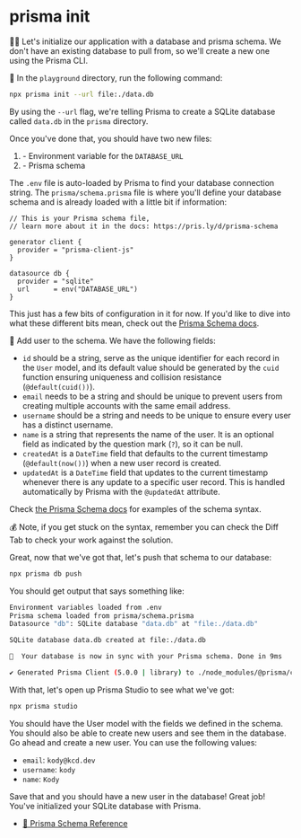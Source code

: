 # prisma init

👨‍💼 Let's initialize our application with a database and prisma schema. We don't
have an existing database to pull from, so we'll create a new one using the
Prisma CLI.

🐨 In the `playground` directory, run the following command:

```sh nonumber
npx prisma init --url file:./data.db
```

By using the `--url` flag, we're telling Prisma to create a SQLite database
called `data.db` in the `prisma` directory.

Once you've done that, you should have two new files:

1. <InlineFile file=".env" /> - Environment variable for the `DATABASE_URL`
2. <InlineFile file="prisma/schema.prisma" /> - Prisma schema

The `.env` file is auto-loaded by Prisma to find your database connection
string. The `prisma/schema.prisma` file is where you'll define your database
schema and is already loaded with a little bit if information:

```prisma filename=prisma/schema.prisma
// This is your Prisma schema file,
// learn more about it in the docs: https://pris.ly/d/prisma-schema

generator client {
  provider = "prisma-client-js"
}

datasource db {
  provider = "sqlite"
  url      = env("DATABASE_URL")
}
```

This just has a few bits of configuration in it for now. If you'd like to dive
into what these different bits mean, check out the
[Prisma Schema docs](https://pris.ly/d/prisma-schema).

🐨 Add user to the schema. We have the following fields:

- `id` should be a string, serve as the unique identifier for each record in the
  `User` model, and its default value should be generated by the `cuid`
  function ensuring uniqueness and collision resistance (`@default(cuid())`).
- `email` needs to be a string and should be unique to prevent users from
  creating multiple accounts with the same email address.
- `username` should be a string and needs to be unique to ensure every user has
  a distinct username.
- `name` is a string that represents the name of the user. It is an optional
  field as indicated by the question mark (`?`), so it can be null.
- `createdAt` is a `DateTime` field that defaults to the current timestamp
  (`@default(now())`) when a new user record is created.
- `updatedAt` is a `DateTime` field that updates to the current timestamp
  whenever there is any update to a specific user record. This is handled
  automatically by Prisma with the `@updatedAt` attribute.

Check [the Prisma Schema docs](https://pris.ly/d/prisma-schema) for examples
of the schema syntax.

💰 Note, if you get stuck on the syntax, remember you can check
the <Link to="?preview=diff">Diff Tab</Link> to check your work against the
solution.

Great, now that we've got that, let's push that schema to our database:

```sh nonumber
npx prisma db push
```

You should get output that says something like:

```sh nonumber
Environment variables loaded from .env
Prisma schema loaded from prisma/schema.prisma
Datasource "db": SQLite database "data.db" at "file:./data.db"

SQLite database data.db created at file:./data.db

🚀  Your database is now in sync with your Prisma schema. Done in 9ms

✔ Generated Prisma Client (5.0.0 | library) to ./node_modules/@prisma/client in 36ms
```

With that, let's open up Prisma Studio to see what we've got:

```sh nonumber
npx prisma studio
```

You should have the User model with the fields we defined in the schema. You
should also be able to create new users and see them in the database. Go ahead
and create a new user. You can use the following values:

- `email`: `kody@kcd.dev`
- `username`: `kody`
- `name`: `Kody`

Save that and you should have a new user in the database! Great job! You've
initialized your SQLite database with Prisma.

- [📜 Prisma Schema Reference](https://www.prisma.io/docs/reference/api-reference/prisma-schema-reference)
